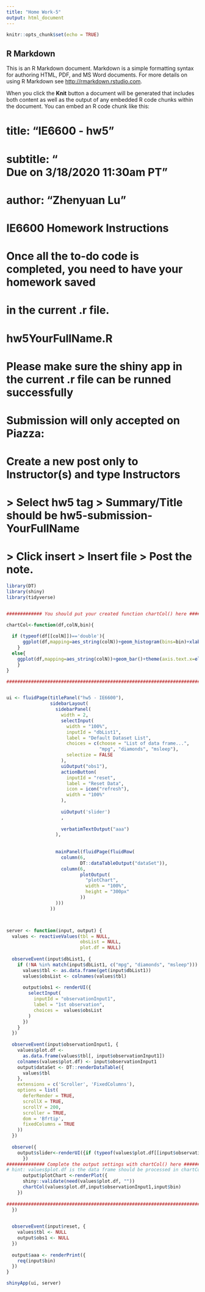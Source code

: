 ---
title: "Home Work-5"
output: html_document
---

```{r setup, include=FALSE}
knitr::opts_chunk$set(echo = TRUE)
```

## R Markdown

This is an R Markdown document. Markdown is a simple formatting syntax for authoring HTML, PDF, and MS Word documents. For more details on using R Markdown see <http://rmarkdown.rstudio.com>.

When you click the **Knit** button a document will be generated that includes both content as well as the output of any embedded R code chunks within the document. You can embed an R code chunk like this:

# title: "IE6600 - hw5"
# subtitle: "<br/>Due on 3/18/2020 11:30am PT"
# author: "Zhenyuan Lu"


# IE6600 Homework Instructions

# Once all the to-do code is completed, you need to have your homework saved
# in the current .r file.
#
#   **hw5YourFullName.R**
#
# Please make sure the shiny app in the current .r file can be runned successfully
#
# Submission will only accepted on Piazza:
# Create a new post only to **Instructor(s)** and type **Instructors**
# > Select **hw5** tag > Summary/Title should be **hw5-submission-YourFullName**
# > Click insert > Insert file > Post the note.


```{r}

library(DT)
library(shiny)
library(tidyverse)


############# You should put your created function chartCol() here #############

chartCol<-function(df,colN,bin){
 
  if (typeof(df[[colN]])=='double'){
      ggplot(df,mapping=aes_string(colN))+geom_histogram(bins=bin)+xlab(colN)
    }
  else{
    ggplot(df,mapping=aes_string(colN))+geom_bar()+theme(axis.text.x=element_text(angle=45,hjust=1))+xlab(colN)
    }  
}

################################################################################


ui <- fluidPage(titlePanel("hw5 - IE6600"),
                sidebarLayout(
                  sidebarPanel(
                    width = 2,
                    selectInput(
                      width = "100%",
                      inputId = "dbList1",
                      label = "Default Dataset List",
                      choices = c(choose = "List of data frame...",
                                  "mpg", "diamonds", "msleep"),
                      selectize = FALSE
                    ),
                    uiOutput("obs1"),
                    actionButton(
                      inputId = "reset",
                      label = "Reset Data",
                      icon = icon("refresh"),
                      width = "100%"
                    ),
                    
                    uiOutput('slider')
                    ,
                    
                    verbatimTextOutput("aaa")
                  ),
                  
                  
                  mainPanel(fluidPage(fluidRow(
                    column(6,
                           DT::dataTableOutput("dataSet")),
                    column(6,
                           plotOutput(
                             "plotChart",
                             width = "100%",
                             height = "300px"
                           ))
                  )))
                ))



server <- function(input, output) {
  values <- reactiveValues(tbl = NULL,
                           obsList = NULL,
                           plot.df = NULL)
  
  observeEvent(input$dbList1, {
    if (!NA %in% match(input$dbList1, c("mpg", "diamonds", "msleep"))) {
      values$tbl <- as.data.frame(get(input$dbList1))
      values$obsList <- colnames(values$tbl)
      
      output$obs1 <- renderUI({
        selectInput(
          inputId = "observationInput1",
          label = "1st observation",
          choices =  values$obsList
        )
      })
    }
  })
  
  observeEvent(input$observationInput1, {
    values$plot.df <-
      as.data.frame(values$tbl[, input$observationInput1])
    colnames(values$plot.df) <- input$observationInput1
    output$dataSet <- DT::renderDataTable({
      values$tbl
    },
    extensions = c('Scroller', 'FixedColumns'),
    options = list(
      deferRender = TRUE,
      scrollX = TRUE,
      scrollY = 200,
      scroller = TRUE,
      dom = 'Bfrtip',
      fixedColumns = TRUE
    ))
  })
  
  observe({
    output$slider<-renderUI({if (typeof(values$plot.df[[input$observationInput1]])=='double'){sliderInput('bin','Number of bins:',1,50,1,step=5)}
      })
############## Complete the output settings with chartCol() here ################
# hint: values$plot.df is the data frame should be processed in chartCol()
      output$plotChart <-renderPlot({
      shiny::validate(need(values$plot.df, ""))
      chartCol(values$plot.df,input$observationInput1,input$bin)
    })
      
################################################################################
  })

  
  observeEvent(input$reset, {
    values$tbl <- NULL
    output$obs1 <- NULL
  })
  
  output$aaa <- renderPrint({
    req(input$bin)
  })
}

shinyApp(ui, server)      
      
```



